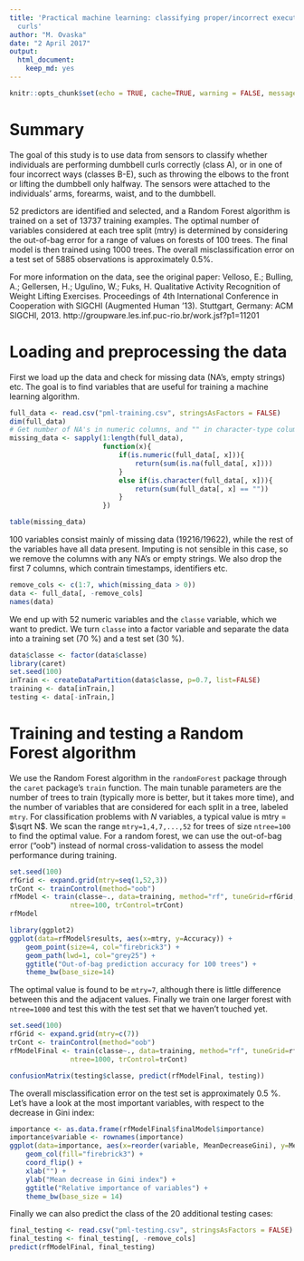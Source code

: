 ```yaml
---
title: 'Practical machine learning: classifying proper/incorrect execution of dumbbell
  curls'
author: "M. Ovaska"
date: "2 April 2017"
output: 
  html_document: 
    keep_md: yes
---
```


```r
knitr::opts_chunk$set(echo = TRUE, cache=TRUE, warning = FALSE, message = FALSE)
```

# Summary
The goal of this study is to use data from sensors to classify whether
individuals are performing dumbbell curls correctly (class A), or in one
of four incorrect ways (classes B-E), such as throwing the elbows to the front or
lifting the dumbbell only halfway. The sensors were attached to the individuals'
arms, forearms, waist, and to the dumbbell. 

52 predictors are identified and selected, and a Random Forest algorithm is trained
on a set of 13737 training examples. The optimal number of variables considered
at each tree split (mtry) is determined by considering the out-of-bag error
for a range of values on forests of 100 trees. The final model is then trained
using 1000 trees. The overall misclassification error on a test set of 5885
observations is approximately 0.5%. 

For more information on the data, see the original paper: 
Velloso, E.; Bulling, A.; Gellersen, H.; Ugulino, W.; Fuks, H.
Qualitative Activity Recognition of Weight Lifting Exercises.
Proceedings of 4th International Conference in Cooperation with SIGCHI
(Augmented Human '13). Stuttgart, Germany: ACM SIGCHI, 2013.
http://groupware.les.inf.puc-rio.br/work.jsf?p1=11201


# Loading and preprocessing the data

First we load up the data and check for missing data (NA's, empty strings) etc. 
The goal is to find variables that are useful for training a machine learning 
algorithm.

```r
full_data <- read.csv("pml-training.csv", stringsAsFactors = FALSE)
dim(full_data)
# Get number of NA's in numeric columns, and "" in character-type columns:
missing_data <- sapply(1:length(full_data), 
                       function(x){
                           if(is.numeric(full_data[, x])){
                               return(sum(is.na(full_data[, x])))
                           }
                           else if(is.character(full_data[, x])){
                               return(sum(full_data[, x] == ""))
                           }
                       })

table(missing_data)
```

100 variables consist mainly of missing data (19216/19622), while the
rest of the variables have all data present. Imputing is not sensible in this
case, so we remove the columns with any NA's or empty strings. We also drop the
first 7 columns, which contrain timestamps, identifiers etc. 

```r
remove_cols <- c(1:7, which(missing_data > 0))
data <- full_data[, -remove_cols]
names(data)
```

We end up with 52 numeric variables and the ```classe``` variable, which we want
to predict. We turn ```classe``` into a factor variable and separate the data
into a training set (70 %) and a test set (30 %).

```r
data$classe <- factor(data$classe)
library(caret)
set.seed(100)
inTrain <- createDataPartition(data$classe, p=0.7, list=FALSE)
training <- data[inTrain,]
testing <- data[-inTrain,]
```

# Training and testing a Random Forest algorithm

We use the Random Forest algorithm in the ```randomForest``` package through the 
```caret``` package's ```train``` function. The main tunable parameters are the
number of trees to
train (typically more is better, but it takes more time), and the number of
variables that are considered for each split in a tree, labeled ```mtry```. 
For classification problems with $N$ variables, a typical value is 
mtry = $\sqrt N$. We scan the range ```mtry=1,4,7,...,52``` for trees of
size ```ntree=100``` to find the optimal value. For a random forest, we can
use the out-of-bag error ("oob") instead of normal cross-validation to assess
the model performance during training.

```r
set.seed(100)
rfGrid <- expand.grid(mtry=seq(1,52,3))
trCont <- trainControl(method="oob")
rfModel <- train(classe~., data=training, method="rf", tuneGrid=rfGrid,
               ntree=100, trControl=trCont)
rfModel
```

```r
library(ggplot2)
ggplot(data=rfModel$results, aes(x=mtry, y=Accuracy)) +
    geom_point(size=4, col="firebrick3") + 
    geom_path(lwd=1, col="grey25") + 
    ggtitle("Out-of-bag prediction accuracy for 100 trees") + 
    theme_bw(base_size=14)
```

The optimal value is found to be ```mtry=7```, although there is little difference
between this and the adjacent values. Finally we train one larger forest with
```ntree=1000``` and test this with the test set that we haven't touched yet.

```r
set.seed(100)
rfGrid <- expand.grid(mtry=c(7))
trCont <- trainControl(method="oob")
rfModelFinal <- train(classe~., data=training, method="rf", tuneGrid=rfGrid,
               ntree=1000, trControl=trCont)

confusionMatrix(testing$classe, predict(rfModelFinal, testing))
```

The overall misclassification error on the test set is approximately 0.5 %.
Let's have a look at the most important variables, with respect to the decrease
in Gini index:

```r
importance <- as.data.frame(rfModelFinal$finalModel$importance)
importance$variable <- rownames(importance)
ggplot(data=importance, aes(x=reorder(variable, MeanDecreaseGini), y=MeanDecreaseGini)) +
    geom_col(fill="firebrick3") +
    coord_flip() +
    xlab("") +
    ylab("Mean decrease in Gini index") +
    ggtitle("Relative importance of variables") +
    theme_bw(base_size = 14)

```

Finally we can also predict the class of the 20 additional testing cases:

```r
final_testing <- read.csv("pml-testing.csv", stringsAsFactors = FALSE)
final_testing <- final_testing[, -remove_cols]
predict(rfModelFinal, final_testing)
```


